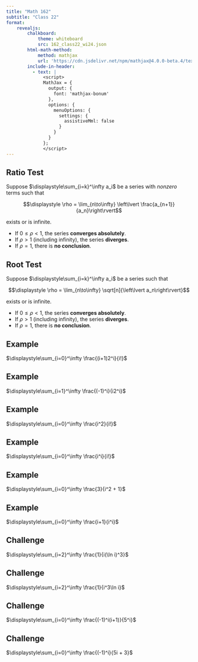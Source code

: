 ```yaml
---
title: "Math 162"
subtitle: "Class 22"
format: 
    revealjs:
        chalkboard:
            theme: whiteboard
            src: 162_class22_wi24.json
        html-math-method: 
            method: mathjax
            url: 'https://cdn.jsdelivr.net/npm/mathjax@4.0.0-beta.4/tex-mml-chtml-nofont.js'
        include-in-header:
          - text: |
              <script>
              MathJax = {
                output: {
                  font: 'mathjax-bonum'
                },
                options: {
                  menuOptions: {
                    settings: {
                      assistiveMml: false
                    }
                  }
                }
              };
              </script>
---
```


## Ratio Test

Suppose $\displaystyle\sum_{i=k}^\infty a_i$ be a series with _nonzero_ terms
such that

$$\displaystyle \rho = \lim_{n\to\infty} \left\lvert
\frac{a_{n+1}}{a_n}\right\rvert$$

exists or is infinite.

::: {.incremental}
-   If $0 \le \rho < 1$, the series __converges absolutely__.
-   If $\rho > 1$ (including infinity), the series __diverges__.
-   If $\rho = 1$, there is __no conclusion__.
:::


## Root Test

Suppose $\displaystyle\sum_{i=k}^\infty a_i$ be a series
such that

$$\displaystyle \rho = \lim_{n\to\infty} \sqrt[n]{\left\lvert
a_n\right\rvert}$$

exists or is infinite.

::: {.incremental}
-   If $0 \le \rho < 1$, the series __converges absolutely__.
-   If $\rho > 1$ (including infinity), the series __diverges__.
-   If $\rho = 1$, there is __no conclusion__.
:::

## Example

$\displaystyle\sum_{i=0}^\infty \frac{(i+1)2^i}{i!}$

## Example

$\displaystyle\sum_{i=1}^\infty \frac{(-1)^i}{i2^i}$

## Example

$\displaystyle\sum_{i=0}^\infty \frac{i^2}{i!}$

## Example

$\displaystyle\sum_{i=0}^\infty \frac{i^i}{i!}$

## Example

$\displaystyle\sum_{i=0}^\infty \frac{3}{i^2 + 1}$

## Example

$\displaystyle\sum_{i=0}^\infty \frac{i+1}{i^i}$

## Challenge

$\displaystyle\sum_{i=2}^\infty \frac{1}{i(\ln i)^3}$

## Challenge

$\displaystyle\sum_{i=2}^\infty \frac{1}{i^3\ln i}$

## Challenge

$\displaystyle\sum_{i=0}^\infty \frac{(-1)^i(i+1)}{5^i}$

## Challenge

$\displaystyle\sum_{i=0}^\infty \frac{(-1)^i}{5i + 3}$

